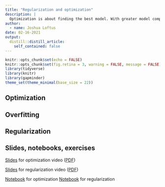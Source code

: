 ```yaml
---
title: "Regularization and optimization"
description: |
  Optimization is about finding the best model. With greater model complexity it becomes increasingly important to avoid overfitting: finding a model that is best for one specific dataset but does not generalize well to others.
author:
  - name: Joshua Loftus
date: 02-16-2021
output:
  distill::distill_article:
    self_contained: false
---
```


```r
knitr::opts_chunk$set(echo = FALSE)
knitr::opts_chunk$set(fig.retina = 3, warning = FALSE, message = FALSE)
library(tidyverse)
library(knitr)
library(gapminder)
theme_set(theme_minimal(base_size = 22))
```

## Optimization

## Overfitting

## Regularization

## Slides, notebooks, exercises

[Slides](slides/05-1-optimization.html) for optimization video ([PDF](slides/optimization.pdf))

[Slides](slides/05-2-regularization.html) for regularization video ([PDF](slides/regularization.pdf))

[Notebook](notebooks/optimization.Rmd) for optimization
[Notebook](notebooks/regularization.Rmd) for regularization
